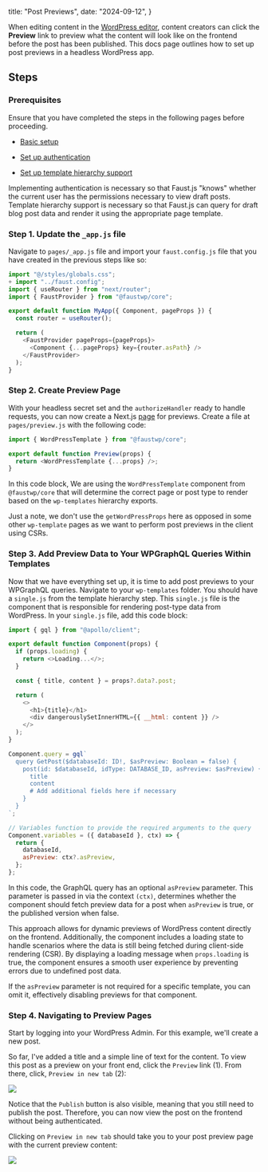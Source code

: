 title: "Post Previews",
date: "2024-09-12",
}

When editing content in the [WordPress editor](https://wordpress.com/support/wordpress-editor/), content creators can click the **Preview** link to preview what the content will look like on the frontend before the post has been published. This docs page outlines how to set up post previews in a headless WordPress app.

## Steps

### Prerequisites

Ensure that you have completed the steps in the following pages before proceeding.

- [Basic setup](https://faustjstoolkit.wpenginepowered.com/docs/basic-setup)

- [Set up authentication](https://faustjstoolkit.wpenginepowered.com/docs/authentication/)

- [Set up template hierarchy support](https://faustjstoolkit.wpenginepowered.com/docs/template-hierarchy/)

Implementing authentication is necessary so that Faust.js "knows" whether the current user has the permissions necessary to view draft posts. Template hierarchy support is necessary so that Faust.js can query for draft blog post data and render it using the appropriate page template.

### Step 1. Update the `_app.js` file

Navigate to `pages/_app.js` file and import your `faust.config.js` file that you have created in the previous steps like so:

```js filename="pages/_app.js"
import "@/styles/globals.css";
+ import "../faust.config";
import { useRouter } from "next/router";
import { FaustProvider } from "@faustwp/core";

export default function MyApp({ Component, pageProps }) {
  const router = useRouter();

  return (
    <FaustProvider pageProps={pageProps}>
      <Component {...pageProps} key={router.asPath} />
    </FaustProvider>
  );
}
```

### Step 2. Create Preview Page

With your headless secret set and the `authorizeHandler` ready to handle requests, you can now create a Next.js [page](https://nextjs.org/docs/basic-features/pages) for previews. Create a file at `pages/preview.js` with the following code:

```js
import { WordPressTemplate } from "@faustwp/core";

export default function Preview(props) {
  return <WordPressTemplate {...props} />;
}
```

In this code block, We are using the `WordPressTemplate` component from `@faustwp/core` that will determine the correct page or post type to render based on the `wp-templates` hierarchy exports.

Just a note, we don't use the `getWordPressProps` here as opposed in some other `wp-template` pages as we want to perform post previews in the client using CSRs.

### Step 3. Add Preview Data to Your WPGraphQL Queries Within Templates

Now that we have everything set up, it is time to add post previews to your WPGraphQL queries. Navigate to your `wp-templates` folder. You should have a `single.js` from the template hierarchy step. This `single.js` file is the component that is responsible for rendering post-type data from WordPress. In your `single.js` file, add this code block:

```js
import { gql } from "@apollo/client";

export default function Component(props) {
  if (props.loading) {
    return <>Loading...</>;
  }

  const { title, content } = props?.data?.post;

  return (
    <>
      <h1>{title}</h1>
      <div dangerouslySetInnerHTML={{ __html: content }} />
    </>
  );
}

Component.query = gql`
  query GetPost($databaseId: ID!, $asPreview: Boolean = false) {
    post(id: $databaseId, idType: DATABASE_ID, asPreview: $asPreview) {
      title
      content
      # Add additional fields here if necessary
    }
  }
`;

// Variables function to provide the required arguments to the query
Component.variables = ({ databaseId }, ctx) => {
  return {
    databaseId,
    asPreview: ctx?.asPreview,
  };
};
```

In this code, the GraphQL query has an optional `asPreview` parameter. This parameter is passed in via the context `(ctx)`, determines whether the component should fetch preview data for a post when `asPreview` is true, or the published version when false.

This approach allows for dynamic previews of WordPress content directly on the frontend. Additionally, the component includes a loading state to handle scenarios where the data is still being fetched during client-side rendering (CSR). By displaying a loading message when `props.loading` is true, the component ensures a smooth user experience by preventing errors due to undefined post data.

If the `asPreview` parameter is not required for a specific template, you can omit it, effectively disabling previews for that component.

### Step 4. Navigating to Preview Pages

Start by logging into your WordPress Admin. For this example, we'll create a new post.

So far, I've added a title and a simple line of text for the content. To view this post as a preview on your front end, click the `Preview` link (1). From there, click, `Preview in new tab` (2):

![](./images/post-preview-1024x806-1.png)

Notice that the `Publish` button is also visible, meaning that you still need to publish the post. Therefore, you can now view the post on the frontend without being authenticated.

Clicking on `Preview in new tab` should take you to your post preview page with the current preview content:

![](./images/post-preview-frontend-1024x806-1.png)
